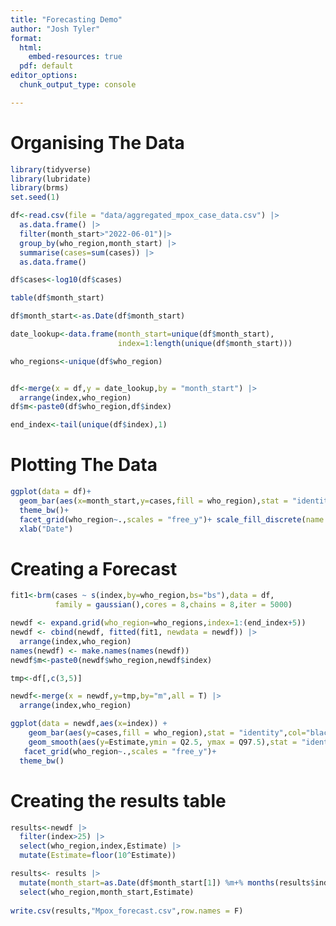 ```yaml
---
title: "Forecasting Demo"
author: "Josh Tyler"
format:
  html:
    embed-resources: true
  pdf: default
editor_options: 
  chunk_output_type: console

---
```


# Organising The Data

```r
library(tidyverse)
library(lubridate)
library(brms)
set.seed(1)

df<-read.csv(file = "data/aggregated_mpox_case_data.csv") |> 
  as.data.frame() |> 
  filter(month_start>"2022-06-01")|> 
  group_by(who_region,month_start) |> 
  summarise(cases=sum(cases)) |> 
  as.data.frame()

df$cases<-log10(df$cases)

table(df$month_start)

df$month_start<-as.Date(df$month_start)

date_lookup<-data.frame(month_start=unique(df$month_start),
                        index=1:length(unique(df$month_start)))

who_regions<-unique(df$who_region)


df<-merge(x = df,y = date_lookup,by = "month_start") |> 
  arrange(index,who_region)
df$m<-paste0(df$who_region,df$index)

end_index<-tail(unique(df$index),1)
```

# Plotting The Data

```r
ggplot(data = df)+
  geom_bar(aes(x=month_start,y=cases,fill = who_region),stat = "identity",col="black")+
  theme_bw()+
  facet_grid(who_region~.,scales = "free_y")+ scale_fill_discrete(name = "WHO Region")+
  xlab("Date")
```

# Creating a Forecast

```r
fit1<-brm(cases ~ s(index,by=who_region,bs="bs"),data = df,
          family = gaussian(),cores = 8,chains = 8,iter = 5000)

newdf <- expand.grid(who_region=who_regions,index=1:(end_index+5))
newdf <- cbind(newdf, fitted(fit1, newdata = newdf)) |> 
  arrange(index,who_region)
names(newdf) <- make.names(names(newdf))
newdf$m<-paste0(newdf$who_region,newdf$index)

tmp<-df[,c(3,5)]

newdf<-merge(x = newdf,y=tmp,by="m",all = T) |> 
  arrange(index,who_region)
```


```r
ggplot(data = newdf,aes(x=index)) +
    geom_bar(aes(y=cases,fill = who_region),stat = "identity",col="black")+
    geom_smooth(aes(y=Estimate,ymin = Q2.5, ymax = Q97.5),stat = "identity")+ 
   facet_grid(who_region~.,scales = "free_y")+
  theme_bw()
```

# Creating the results table

```r
results<-newdf |> 
  filter(index>25) |> 
  select(who_region,index,Estimate) |> 
  mutate(Estimate=floor(10^Estimate))

results<- results |> 
  mutate(month_start=as.Date(df$month_start[1]) %m+% months(results$index-1)) |> 
  select(who_region,month_start,Estimate)
  
write.csv(results,"Mpox_forecast.csv",row.names = F)
```

